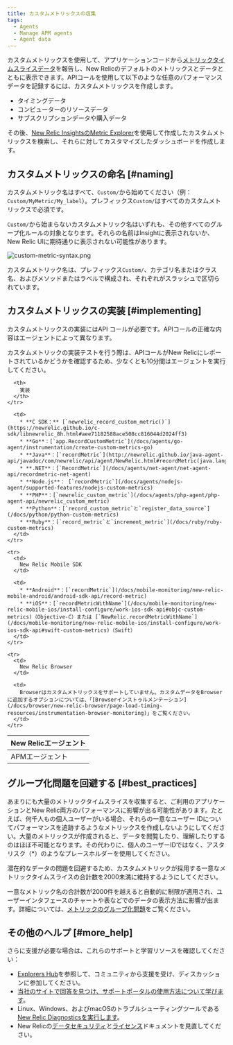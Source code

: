```yaml
---
title: カスタムメトリックスの収集
tags:
  - Agents
  - Manage APM agents
  - Agent data
---
```


カスタムメトリックスを使用して、アプリケーションコードから[メトリックタイムスライスデータ](/docs/using-new-relic/data/understand-data/new-relic-data-types#timeslice-data)を報告し、New Relicのデフォルトのメトリックスとデータとともに表示できます。APIコールを使用して以下のような任意のパフォーマンスデータを記録するには、カスタムメトリックスを作成します。

* タイミングデータ
* コンピューターのリソースデータ
* サブスクリプションデータや購入データ

その後、[New Relic InsightsのMetric Explorer](/docs/insights/new-relic-insights/explore/metric-data-explorer-search-chart-metrics-sent-new-relic-agents)を使用して作成したカスタムメトリックスを検索し、それらに対してカスタマイズしたダッシュボードを作成します。

## カスタムメトリックスの命名 [#naming]

カスタムメトリック名はすべて、`Custom/`から始めてください（例：`Custom/MyMetric/My_label`）。プレフィックス`Custom/`はすべてのカスタムメトリックスで必須です。

`Custom/`から始まらないカスタムメトリック名はいずれも、その他すべてのグループ化ルールの対象となります。それらの名前はInsightに表示されないか、New Relic UIに期待通りに表示されない可能性があります。

![custom-metric-syntax.png](/_onelink_/newrelic/projects/docs/enus2jajp/images/sites/default/files/thumbnails/image/custom-metric-syntax.png "custom-metric-syntax.png")

カスタムメトリック名は、プレフィックス`Custom/`、カテゴリ名またはクラス名、およびメソッドまたはラベルで構成され、それぞれがスラッシュで区切られています。

## カスタムメトリックスの実装 [#implementing]

カスタムメトリックスの実装にはAPI コールが必要です。APIコールの正確な内容はエージェントによって異なります。

<Callout variant="tip">
  カスタムメトリックの実装テストを行う際は、APIコールがNew Relicにレポートされているかどうかを確認するため、少なくとも10分間はエージェントを実行してください。
</Callout>

<table>
  <thead>
    <tr>
      <th style={{ width: "200px" }}>
        New Relicエージェント
      </th>

      <th>
        実装
      </th>
    </tr>
  </thead>

  <tbody>
    <tr>
      <td>
        APMエージェント
      </td>

      <td>
        * **C SDK：** [`newrelic_record_custom_metric()`](https://newrelic.github.io/c-sdk/libnewrelic_8h.html#aee71182588ace508cc816044d2024ff3)
        * **Go**：[`app.RecordCustomMetric`](/docs/agents/go-agent/instrumentation/create-custom-metrics-go)
        * **Java**：[`recordMetric`](http://newrelic.github.io/java-agent-api/javadoc/com/newrelic/api/agent/NewRelic.html#recordMetric(java.lang.String,%20float))
        * **.NET**：[`RecordMetric`](/docs/agents/net-agent/net-agent-api/recordmetric-net-agent)
        * **Node.js**： [`recordMetric`](/docs/agents/nodejs-agent/supported-features/nodejs-custom-metrics)
        * **PHP**：[`newrelic_custom_metric`](/docs/agents/php-agent/php-agent-api/newrelic_custom_metric)
        * **Python**：[`record_custom_metric`と`register_data_source`](/docs/python/python-custom-metrics)
        * **Ruby**：[`record_metric`と`increment_metric`](/docs/ruby/ruby-custom-metrics)
      </td>
    </tr>

    <tr>
      <td>
        New Relic Mobile SDK
      </td>

      <td>
        * **Android**：[`recordMetric`](/docs/mobile-monitoring/new-relic-mobile-android/android-sdk-api/record-metric)
        * **iOS**：[`recordMetricWithName`](/docs/mobile-monitoring/new-relic-mobile-ios/install-configure/work-ios-sdk-api#objc-custom-metrics)（Objective-C）または [`NewRelic.recordMetricWithName`](/docs/mobile-monitoring/new-relic-mobile-ios/install-configure/work-ios-sdk-api#swift-custom-metrics)（Swift）
      </td>
    </tr>

    <tr>
      <td>
        New Relic Browser
      </td>

      <td>
        Browserはカスタムメトリックスをサポートしていません。カスタムデータをBrowserに追加するオプションについては、「[Browserインストゥルメンテーション](/docs/browser/new-relic-browser/page-load-timing-resources/instrumentation-browser-monitoring)」をご覧ください。
      </td>
    </tr>
  </tbody>
</table>

## グループ化問題を回避する [#best_practices]

あまりにも大量のメトリックタイムスライスを収集すると、ご利用のアプリケーションとNew Relic両方のパフォーマンスに影響が出る可能性があります。たとえば、何千人もの個人ユーザーがいる場合、それらの一意なユーザー IDについてパフォーマンスを追跡するようなメトリックスを作成しないようにしてください。大量のメトリックスが作成されると、データを閲覧したり、理解したりするのはほぼ不可能となります。その代わりに、個人のユーザーIDではなく、アスタリスク（\*）のようなプレースホルダーを使用してください。

<Callout variant="important">
  潜在的なデータの問題を回避するため、カスタムメトリックが採用する一意なメトリックタイムスライスの合計数を2000未満に維持するようにしてください。
</Callout>

一意なメトリック名の合計数が2000件を越えると自動的に制限が適用され、ユーザーインタフェースのチャートや表などでのデータの表示方法に影響が出ます。詳細については、[メトリックのグループ化問題](/docs/features/metric-grouping-issues)をご覧ください。

## その他のヘルプ [#more_help]

さらに支援が必要な場合は、これらのサポートと学習リソースを確認してください：

* [Explorers Hub](https://discuss.newrelic.com/)を参照して、コミュニティから支援を受け、ディスカッションに参加してください。
* [当社のサイトで回答を見つけ、サポートポータルの使用方法について学びます](/docs/using-new-relic/welcome-new-relic/get-started/find-help-use-support-portal)。
* Linux、Windows、およびmacOSのトラブルシューティングツールである[New Relic Diagnosticsを実行します](/docs/using-new-relic/cross-product-functions/troubleshooting/new-relic-diagnostics)。
* New Relicの[データセキュリティ](/docs/security)と[ライセンス](/docs/licenses)ドキュメントを見直してください。
